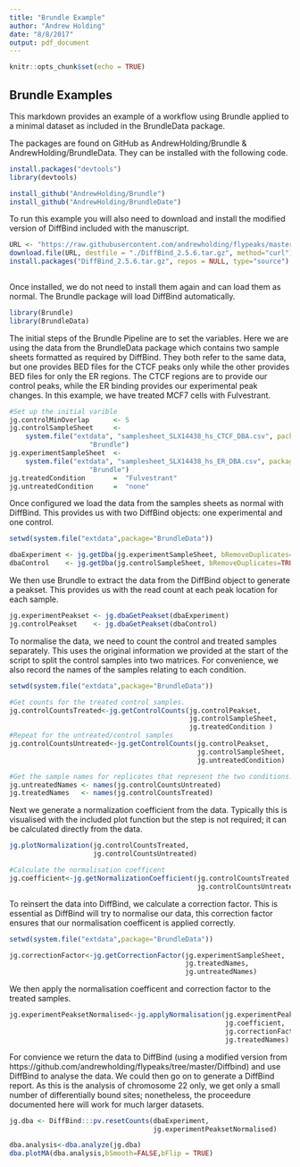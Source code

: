 ```yaml
---
title: "Brundle Example"
author: "Andrew Holding"
date: "8/8/2017"
output: pdf_document
---
```



```r
knitr::opts_chunk$set(echo = TRUE)
```

## Brundle Examples

This markdown provides an example of a workflow using Brundle applied to a minimal 
dataset as included in the BrundleData package. 

The packages are found on GitHub as AndrewHolding/Brundle & 
AndrewHolding/BrundleData. They can be installed with the following code.

```r

install.packages("devtools")
library(devtools)

install_github("AndrewHolding/Brundle")
install_github("AndrewHolding/BrundleDate")

```

To run this example you will also need to download and install the modified
version of DiffBind included with the manuscript.

```r

URL <- "https://raw.githubusercontent.com/andrewholding/flypeaks/master/Diffbind/DiffBind_2.5.6.tar.gz"
download.file(URL, destfile = "./DiffBind_2.5.6.tar.gz", method="curl")
install.packages("DiffBind_2.5.6.tar.gz", repos = NULL, type="source")
 
```



Once installed, we do not need to install them again and can load them as
normal. The Brundle package will load DiffBind automatically.

```r
library(Brundle)
library(BrundleData)

```

The initial steps of the Brundle Pipeline are to set the variables. Here we are
using the data from the BrundleData package which contains two sample sheets 
formatted as required by DiffBind. They both refer to the same data, but one
provides BED files for the CTCF peaks only while the other provides BED files for only
the ER regions. The CTCF regions are to provide our control peaks, while the ER
binding provides our experimental peak changes. In this example, we have treated
MCF7 cells with Fulvestrant.

```r

#Set up the initial varible
jg.controlMinOverlap      <- 5
jg.controlSampleSheet     <-
    system.file("extdata", "samplesheet_SLX14438_hs_CTCF_DBA.csv", package =
                    "Brundle")
jg.experimentSampleSheet  <-
    system.file("extdata", "samplesheet_SLX14438_hs_ER_DBA.csv", package =
                    "Brundle")
jg.treatedCondition       =  "Fulvestrant"
jg.untreatedCondition     =  "none"

```

Once configured we load the data from the samples sheets as normal with
DiffBind. This provides us with two DiffBind objects: one experimental and one
control.

```r

setwd(system.file("extdata",package="BrundleData"))

dbaExperiment <- jg.getDba(jg.experimentSampleSheet, bRemoveDuplicates=TRUE)
dbaControl    <- jg.getDba(jg.controlSampleSheet, bRemoveDuplicates=TRUE)

```

We then use Brundle to extract the data from the DiffBind object to generate
a peakset. This provides us with the read count at each peak location for each
sample.

```r
jg.experimentPeakset <- jg.dbaGetPeakset(dbaExperiment)
jg.controlPeakset    <- jg.dbaGetPeakset(dbaControl)
```

To normalise the data, we need to count the control and treated samples
separately. This uses the original information we provided at the start of the
script to split the control samples into two matrices. For convenience, we also 
record the names of the samples relating to each condition.

```r

setwd(system.file("extdata",package="BrundleData"))

#Get counts for the treated control samples.
jg.controlCountsTreated<-jg.getControlCounts(jg.controlPeakset,
                                             jg.controlSampleSheet,
                                             jg.treatedCondition )
#Repeat for the untreated/control samples
jg.controlCountsUntreated<-jg.getControlCounts(jg.controlPeakset,
                                               jg.controlSampleSheet,
                                               jg.untreatedCondition)

#Get the sample names for replicates that represent the two conditions.
jg.untreatedNames <- names(jg.controlCountsUntreated)
jg.treatedNames   <- names(jg.controlCountsTreated)
```

Next we generate a normalization coefficient from the data. Typically this is
visualised with the included plot function but the step is not required; it can
be calculated directly from the data.

```r
jg.plotNormalization(jg.controlCountsTreated,
                     jg.controlCountsUntreated)

#Calculate the normalisation coefficent
jg.coefficient<-jg.getNormalizationCoefficient(jg.controlCountsTreated,
                                               jg.controlCountsUntreated)
```

To reinsert the data into DiffBind, we calculate a correction factor. This is
essential as DiffBind will try to normalise our data, this correction factor 
ensures that our normalisation coefficent is applied correctly.

```r

setwd(system.file("extdata",package="BrundleData"))

jg.correctionFactor<-jg.getCorrectionFactor(jg.experimentSampleSheet,
                                            jg.treatedNames,
                                            jg.untreatedNames)
```

We then apply the normalisation coefficent and correction factor to the 
treated samples.

```r
jg.experimentPeaksetNormalised<-jg.applyNormalisation(jg.experimentPeakset,
                                                      jg.coefficient,
                                                      jg.correctionFactor,
                                                      jg.treatedNames)
```

For convience we return the data to DiffBind (using a modified version from
https://github.com/andrewholding/flypeaks/tree/master/Diffbind) and use DiffBind 
to analyse the data. We could then go on to generate a DiffBind report. As this 
is the analysis of chromosome 22 only, we get only a small number of 
differentially bound sites; nonetheless, the proceedure documented here will 
work for much larger datasets.

```r
jg.dba <- DiffBind:::pv.resetCounts(dbaExperiment,
                                    jg.experimentPeaksetNormalised)

dba.analysis<-dba.analyze(jg.dba)
dba.plotMA(dba.analysis,bSmooth=FALSE,bFlip = TRUE)
```

